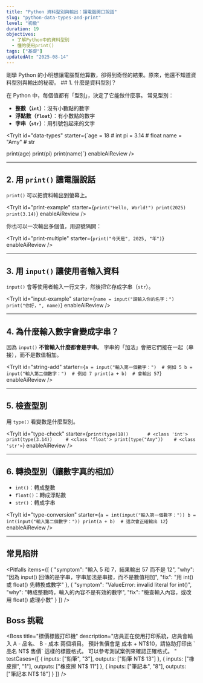 ```yaml
---
title: "Python 資料型別與輸出：讓電腦開口說話"
slug: "python-data-types-and-print"
level: "初級"
duration: 19
objectives:
  - 了解Python中的資料型別
  - 懂的使用print()
tags: ["基礎"]
updatedAt: "2025-08-14"
---
```

<Why>
剛學 Python 的小明想讓電腦幫他算數，卻得到奇怪的結果。原來，他還不知道資料型別與輸出的秘密。
</Why>
<Goals items={[
"了解Python中的資料型別",
"懂的使用print()"
]} />
## 1. 什麼是資料型別？

在 Python 中，每個值都有「型別」，決定了它能做什麼事。
常見型別：

* **整數（`int`）**：沒有小數點的數字
* **浮點數（`float`）**：有小數點的數字
* **字串（`str`）**：用引號包起來的文字

<TryIt
id="data-types"
starter={`age = 18       # int
pi = 3.14      # float
name = "Amy"   # str

print(age)
print(pi)
print(name)`}
enableAiReview
/>

---

## 2. 用 `print()` 讓電腦說話

`print()` 可以把資料輸出到螢幕上。

<TryIt
id="print-example"
starter={`print("Hello, World!")
print(2025)
print(3.14)`}
enableAiReview
/>

你也可以一次輸出多個值，用逗號隔開：

<TryIt
id="print-multiple"
starter={`print("今天是", 2025, "年")`}
enableAiReview
/>

---

## 3. 用 `input()` 讓使用者輸入資料

`input()` 會等使用者輸入一行文字，然後把它存成字串（`str`）。

<TryIt
id="input-example"
starter={`name = input("請輸入你的名字：")
print("你好，", name)`}
enableAiReview
/>

---

## 4. 為什麼輸入數字會變成字串？

因為 `input()` **不管輸入什麼都會是字串**。
字串的「加法」會把它們接在一起（串接），而不是數值相加。

<TryIt
id="string-add"
starter={`a = input("輸入第一個數字：")  # 例如 5
b = input("輸入第二個數字：")  # 例如 7
print(a + b)  # 會輸出 57`}
enableAiReview
/>

---

## 5. 檢查型別

用 `type()` 看變數是什麼型別。

<TryIt
id="type-check"
starter={`print(type(18))       # <class 'int'>
print(type(3.14))     # <class 'float'>
print(type("Amy"))    # <class 'str'>`}
enableAiReview
/>

---

## 6. 轉換型別（讓數字真的相加）

* `int()`：轉成整數
* `float()`：轉成浮點數
* `str()`：轉成字串

<TryIt
id="type-conversion"
starter={`a = int(input("輸入第一個數字："))
b = int(input("輸入第二個數字："))
print(a + b)  # 這次會正確輸出 12`}
enableAiReview
/>

---

## 常見陷阱

<Pitfalls items={[
{
"symptom": "輸入 5 和 7，結果輸出 57 而不是 12",
"why": "因為 input() 回傳的是字串，字串加法是串接，而不是數值相加",
"fix": "用 int() 或 float() 先轉換成數字"
},
{
"symptom": "ValueError: invalid literal for int()",
"why": "轉成整數時，輸入的內容不是有效的數字",
"fix": "檢查輸入內容，或改用 float() 處理小數"
}
]} />
## Boss 挑戰

<Boss
  title="標價標籤打印機"
  description="店員正在使用打印系統，店員會輸入 A - 品名、 B - 成本 兩個項目。
預計售價會是 成本 + NT$10，請協助打印出 `品名 NT$ 售價` 這樣的標籤格式。
可以參考測試案例來確認正確格式。
"
  testCases={[
    {
      inputs: ["鉛筆", "3"],
      outputs: ["鉛筆 NT$ 13"]
    },
    {
      inputs: ["橡皮擦", "1"],
      outputs: ["橡皮擦 NT$ 11"]
    },
    {
      inputs: ["筆記本", "8"],
      outputs: ["筆記本 NT$ 18"]
    }
  ]}
/>